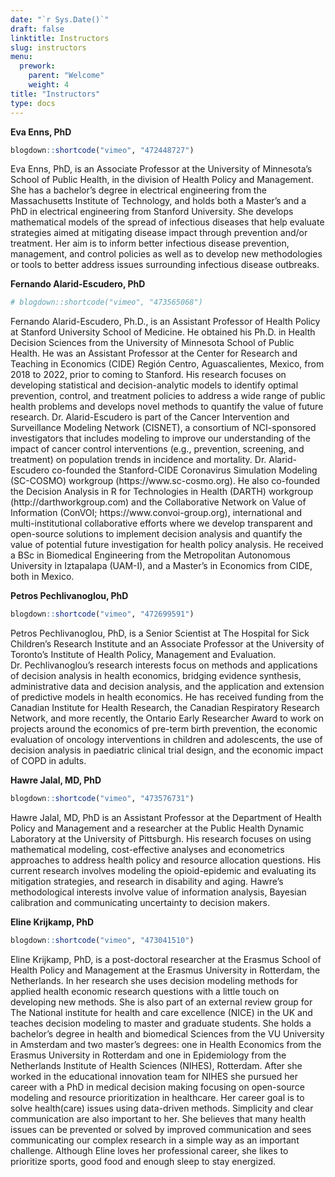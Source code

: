 ---
date: "`r Sys.Date()`"
draft: false
linktitle: Instructors
slug: instructors
menu:
  prework:
    parent: "Welcome"
    weight: 4
title: "Instructors"
type: docs
---

**Eva Enns, PhD** <a href="https://directory.sph.umn.edu/bio/sph-a-z/eva-enns" target="_blank"><i class="fas fa-link"></i></a> <a href="https://github.com/evaenns" target="_blank"><i class="fab fa-github"></i></a> 

```{r, echo=F}
blogdown::shortcode("vimeo", "472448727")
```

Eva Enns, PhD, is an Associate Professor at the University of Minnesota’s School of Public Health, in the division of Health Policy and Management. She has a bachelor’s degree in electrical engineering from the Massachusetts Institute of Technology, and holds both a Master’s and a PhD in electrical engineering from Stanford University. She develops mathematical models of the spread of infectious diseases that help evaluate strategies aimed at mitigating disease impact through prevention and/or treatment. Her aim is to inform better infectious disease prevention, management, and control policies as well as to develop new methodologies or tools to better address issues surrounding infectious disease outbreaks.

**Fernando Alarid-Escudero, PhD** <a href="https://profiles.stanford.edu/fernando-alarid-escudero" target="_blank"><i class="fas fa-link"></i></a> <a href="https://github.com/feralaes" target="_blank"><i class="fab fa-github"></i></a> 

```{r, echo=F}
# blogdown::shortcode("vimeo", "473565068")
```

Fernando Alarid-Escudero, Ph.D., is an Assistant Professor of Health Policy at Stanford University School of Medicine. He obtained his Ph.D. in Health Decision Sciences from the University of Minnesota School of Public Health. He was an Assistant Professor at the Center for Research and Teaching in Economics (CIDE) Región Centro, Aguascalientes, Mexico, from 2018 to 2022, prior to coming to Stanford. His research focuses on developing statistical and decision-analytic models to identify optimal prevention, control, and treatment policies to address a wide range of public health problems and develops novel methods to quantify the value of future research. Dr. Alarid-Escudero is part of the Cancer Intervention and Surveillance Modeling Network (CISNET), a consortium of NCI-sponsored investigators that includes modeling to improve our understanding of the impact of cancer control interventions (e.g., prevention, screening, and treatment) on population trends in incidence and mortality. Dr. Alarid-Escudero co-founded the Stanford-CIDE Coronavirus Simulation Modeling (SC-COSMO) workgroup (https://www.sc-cosmo.org). He also co-founded the Decision Analysis in R for Technologies in Health (DARTH) workgroup (http://darthworkgroup.com) and the Collaborative Network on Value of Information (ConVOI; https://www.convoi-group.org), international and multi-institutional collaborative efforts where we develop transparent and open-source solutions to implement decision analysis and quantify the value of potential future investigation for health policy analysis. He received a BSc in Biomedical Engineering from the Metropolitan Autonomous University in Iztapalapa (UAM-I), and a Master’s in Economics from CIDE, both in Mexico.

<!-- **Karen M. Kuntz, ScD** -->

<!-- Karen Kuntz, ScD, is a Professor and Director of Graduate Studies in Health Services Research, Policy and Administration MS and Doctoral programs at the University of Minnesota School of Public Health, Division of Health Policy and Management. She is an internationally-recognized expert in the methods and applications of simulation modeling to address clinical and public health interventions. She is past president of the Society for Medical Decision Making (SMDM) – an organization dedicated to the methods and applications of decision modeling. More recently, she served as co-chair of the International Society for Pharmacoeconomics and Outcomes Research (ISPOR)-SMDM Modeling Good Research Practices Task Force (2010-2012) where she also served as co-leader on the state-transition modeling paper. She was also a member of the 2nd Panel on Cost-Effectiveness in Health and Medicine and served as the lead on the chapter on decision modeling. She is a firm believer in the added value that decision models can bring to real-world policy. -->

**Petros Pechlivanoglou, PhD** <a href="https://ihpme.utoronto.ca/faculty/petros-pechlivanoglou/" target="_blank"><i class="fas fa-link"></i></a> <a href="https://github.com/ppehli" target="_blank"><i class="fab fa-github"></i></a>

```{r, echo=F}
blogdown::shortcode("vimeo", "472699591")
```

Petros Pechlivanoglou, PhD, is a Senior Scientist at The Hospital for Sick Children’s Research Institute and an Associate Professor at the University of Toronto’s Institute of Health Policy, Management and Evaluation. Dr. Pechlivanoglou’s research interests focus on methods and applications of decision analysis in health economics, bridging evidence synthesis, administrative data and decision analysis, and the application and extension of predictive models in health economics. He has received funding from the Canadian Institute for Health Research, the Canadian Respiratory Research Network, and more recently, the Ontario Early Researcher Award to work on projects around the economics of pre-term birth prevention, the economic evaluation of oncology interventions in children and adolescents, the use of decision analysis in paediatric clinical trial design, and the economic impact of COPD in adults.

**Hawre Jalal, MD, PhD** <a href="https://publichealth.pitt.edu/home/directory/hawre-jalal" target="_blank"><i class="fas fa-link"></i></a> <a href="https://github.com/hjalal" target="_blank"><i class="fab fa-github"></i></a>

```{r, echo=F}
blogdown::shortcode("vimeo", "473576731")
```

Hawre Jalal, MD, PhD is an Assistant Professor at the Department of Health Policy and Management and a researcher at the Public Health Dynamic Laboratory at the University of Pittsburgh. His research focuses on using mathematical modeling, cost-effective analyses and econometrics approaches to address health policy and resource allocation questions. His current research involves modeling the opioid-epidemic and evaluating its mitigation strategies, and research in disability and aging. Hawre’s methodological interests involve value of information analysis, Bayesian calibration and communicating uncertainty to decision makers.

**Eline Krijkamp, PhD** <a href="https://www.researchgate.net/profile/Eline_Krijkamp2" target="_blank"><i class="fas fa-link"></i></a> <a href="https://github.com/krijkamp" target="_blank"><i class="fab fa-github"></i></a>

```{r, echo=F}
blogdown::shortcode("vimeo", "473041510")
```

Eline Krijkamp, PhD, is a post-doctoral researcher at the Erasmus School of Health Policy and Management at the Erasmus University in Rotterdam, the Netherlands. In her research she uses decision modeling methods for applied health economic research questions with a little touch on developing new methods. She is also part of an external review group for The National institute for health and care excellence (NICE) in the UK and teaches decision modeling to master and graduate students. She holds a bachelor’s degree in health and biomedical Sciences from the VU University in Amsterdam and two master’s degrees: one in Health Economics from the Erasmus University in Rotterdam and one in Epidemiology from the Netherlands Institute of Health Sciences (NIHES), Rotterdam. After she worked in the educational innovation team for NIHES she pursued her career with a PhD in medical decision making focusing on open-source modeling and resource prioritization in healthcare. Her career goal is to solve health(care) issues using data-driven methods. Simplicity and clear communication are also important to her. She believes that many health issues can be prevented or solved by improved communication and sees communicating our complex research in a simple way as an important challenge. Although Eline loves her professional career, she likes to prioritize sports, good food and enough sleep to stay energized. 

<!-- **Alan Yang, MSc** <a href="https://www.linkedin.com/in/alan-yang-287b8080/" target="_blank"><i class="fas fa-link"></i></a> <a href="https://github.com/alanyang0924" target="_blank"><i class="fab fa-github"></i></a> -->

<!-- ```{r, echo=F} -->
<!-- blogdown::shortcode("vimeo", "472839158") -->
<!-- ``` -->

<!-- Alan Yang holds a Master of Science in Biostatistics and a Honours Bachelor of Science in Statistics from the University of Toronto. He is currently working as a Research Analyst in Child Health Evaluative Sciences at the Hospital for Sick Children Research Institute focusing on implementations of decision analysis in the `R` software and developing statistical methods and applications in health technology assessment. In addition, he is working on Bayesian methods for network meta-analysis and evidence synthesis. Outside of work, he enjoys playing basketball, swimming and trying out different cuisines. -->




